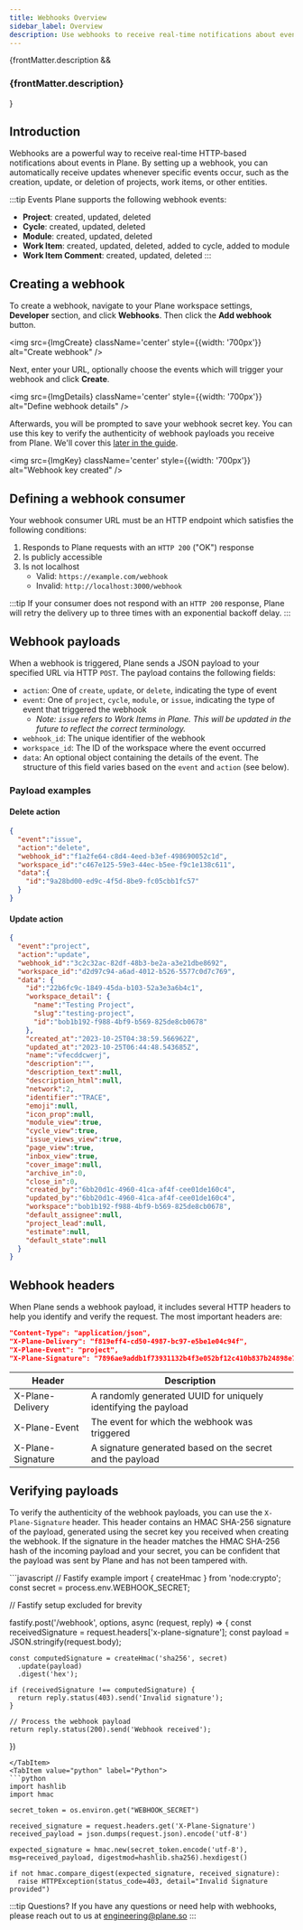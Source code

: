 ```yaml
---
title: Webhooks Overview
sidebar_label: Overview
description: Use webhooks to receive real-time notifications about events in Plane.
---
```


{frontMatter.description && <h3 class="description">{frontMatter.description}</h3>}

## Introduction

Webhooks are a powerful way to receive real-time HTTP-based notifications about
events in Plane. By setting up a webhook, you can automatically receive updates
whenever specific events occur, such as the creation, update, or deletion of
projects, work items, or other entities.

:::tip Events
Plane supports the following webhook events:

- **Project**: created, updated, deleted
- **Cycle**: created, updated, deleted
- **Module**: created, updated, deleted
- **Work Item**: created, updated, deleted, added to cycle, added to module
- **Work Item Comment**: created, updated, deleted
:::


## Creating a webhook

To create a webhook, navigate to your Plane workspace settings, **Developer**
section, and click **Webhooks**. Then click the **Add webhook** button.


<img src={ImgCreate} className='center' style={{width: '700px'}} alt="Create webhook" />

Next, enter your URL, optionally choose the events which will trigger
your webhook and click **Create**.


<img src={ImgDetails} className='center' style={{width: '700px'}} alt="Define webhook details" />

Afterwards, you will be prompted to save your webhook secret key. You can use
this key to verify the authenticity of webhook payloads you receive from Plane.
We'll cover this [later in the guide](#verifying-payloads).


<img src={ImgKey} className='center' style={{width: '700px'}} alt="Webhook key created" />

## Defining a webhook consumer

Your webhook consumer URL must be an HTTP endpoint which satisfies the following conditions:

1. Responds to Plane requests with an `HTTP 200` ("OK") response
2. Is publicly accessible
3. Is not localhost
    - Valid: `https://example.com/webhook`
    - Invalid: `http://localhost:3000/webhook`

:::tip
If your consumer does not respond with an `HTTP 200` response, Plane will retry the delivery
up to three times with an exponential backoff delay.
:::

## Webhook payloads

When a webhook is triggered, Plane sends a JSON payload to your specified URL via HTTP `POST`.
The payload contains the following fields:

- `action`: One of `create`, `update`, or `delete`, indicating the type of event
- `event`: One of `project`, `cycle`, `module`, or `issue`, indicating the type of event that triggered the webhook
  - _Note: `issue` refers to Work Items in Plane. This will be updated in the future to reflect the correct terminology._
- `webhook_id`: The unique identifier of the webhook
- `workspace_id`: The ID of the workspace where the event occurred
- `data`: An optional object containing the details of the event. The structure
of this field varies based on the `event` and `action` (see below).

### Payload examples

#### Delete action

```json
{
  "event":"issue",
  "action":"delete",
  "webhook_id":"f1a2fe64-c8d4-4eed-b3ef-498690052c1d",
  "workspace_id":"c467e125-59e3-44ec-b5ee-f9c1e138c611",
  "data":{
    "id":"9a28bd00-ed9c-4f5d-8be9-fc05cbb1fc57"
  }
}
```

#### Update action

```json
{
  "event":"project",
  "action":"update",
  "webhook_id":"3c2c32ac-82df-48b3-be2a-a3e21dbe8692",
  "workspace_id":"d2d97c94-a6ad-4012-b526-5577c0d7c769",
  "data": {
    "id":"22b6fc9c-1849-45da-b103-52a3e3a6b4c1",
    "workspace_detail": {
      "name":"Testing Project",
      "slug":"testing-project",
      "id":"bob1b192-f988-4bf9-b569-825de8cb0678"
    },
    "created_at":"2023-10-25T04:38:59.566962Z",
    "updated_at":"2023-10-25T06:44:48.543685Z",
    "name":"vfecddcwerj",
    "description":"",
    "description_text":null,
    "description_html":null,
    "network":2,
    "identifier":"TRACE",
    "emoji":null,
    "icon_prop":null,
    "module_view":true,
    "cycle_view":true,
    "issue_views_view":true,
    "page_view":true,
    "inbox_view":true,
    "cover_image":null,
    "archive_in":0,
    "close_in":0,
    "created_by":"6bb20d1c-4960-41ca-af4f-cee01de160c4",
    "updated_by":"6bb20d1c-4960-41ca-af4f-cee01de160c4",
    "workspace":"bob1b192-f988-4bf9-b569-825de8cb0678",
    "default_assignee":null,
    "project_lead":null,
    "estimate":null,
    "default_state":null
  }
}
```

## Webhook headers

When Plane sends a webhook payload, it includes several HTTP headers to help you
identify and verify the request. The most important headers are:

```json
"Content-Type": "application/json",
"X-Plane-Delivery": "f819eff4-cd50-4987-bc97-e5be1e04c94f",
"X-Plane-Event": "project",
"X-Plane-Signature": "7896ae9addb1f73931132b4f3e052bf12c410b837b24898e75dcd660c7"
```

| Header            | Description                                                          |
| ----------------- | -------------------------------------------------------------------- |
| X-Plane-Delivery  | A randomly generated UUID for uniquely identifying the payload |
| X-Plane-Event     | The event for which the webhook was triggered               |
| X-Plane-Signature | A signature generated based on the secret and the payload         |


## Verifying payloads

To verify the authenticity of the webhook payloads, you can use the `X-Plane-Signature` header.
This header contains an HMAC SHA-256 signature of the payload, generated using the secret key
you received when creating the webhook. If the signature in the header matches
the HMAC SHA-256 hash of the incoming payload and your secret, you can be
confident that the payload was sent by Plane and has not been tampered with.


<Tabs>
  <TabItem value="NodeJS" label="NodeJS" default>
  ```javascript
  // Fastify example
  import { createHmac } from 'node:crypto';
  const secret = process.env.WEBHOOK_SECRET;

  // Fastify setup excluded for brevity

  fastify.post('/webhook', options, async (request, reply) => {
    const receivedSignature = request.headers['x-plane-signature'];
    const payload = JSON.stringify(request.body);

    const computedSignature = createHmac('sha256', secret)
      .update(payload)
      .digest('hex');

    if (receivedSignature !== computedSignature) {
      return reply.status(403).send('Invalid signature');
    }

    // Process the webhook payload
    return reply.status(200).send('Webhook received');
  })
  ```
  </TabItem>
  <TabItem value="python" label="Python">
  ```python
  import hashlib
  import hmac

  secret_token = os.environ.get("WEBHOOK_SECRET")

  received_signature = request.headers.get('X-Plane-Signature')
  received_payload = json.dumps(request.json).encode('utf-8')

  expected_signature = hmac.new(secret_token.encode('utf-8'), msg=received_payload, digestmod=hashlib.sha256).hexdigest()

  if not hmac.compare_digest(expected_signature, received_signature):
    raise HTTPException(status_code=403, detail="Invalid Signature provided")
  ```
  </TabItem>
</Tabs>

:::tip Questions?
If you have any questions or need help with webhooks, please reach out to us at
engineering@plane.so
:::
